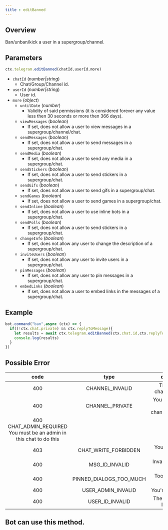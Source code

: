 ```yaml
---
title : editBanned
---
```

## Overview
Ban/unban/kick a user in a supergroup/channel.
## Parameters
```ts 
ctx.telegram.editBanned(chatId,userId,more)
```
- `chatId` (_number|string_)
    - Chat/Group/Channel id.
- `userId` (_number|string_)
    - User id.
- `more` (_object_)
    - `untilDate` (_number_)
      - Validity of said permissions (it is considered forever any value less then 30 seconds or more then 366 days).
    - `viewMessages` (_boolean_)
      - If set, does not allow a user to view messages in a supergroup/channel/chat.
    - `sendMessages` (_boolean_)
      - If set, does not allow a user to send messages in a supergroup/chat.
    - `sendMedia` (_boolean_)
      - If set, does not allow a user to send any media in a supergroup/chat.
    - `sendStickers` (_boolean_)
      - If set, does not allow a user to send stickers in a supergroup/chat.
    - `sendGifs` (_boolean_)
      - If set, does not allow a user to send gifs in a supergroup/chat.
    - `sendGames` (_boolean_)
      - If set, does not allow a user to send games in a supergroup/chat.
    - `sendInline` (_boolean_)
      - If set, does not allow a user to use inline bots in a supergroup/chat.
    - `sendPolls` (_boolean_)
      - If set, does not allow a user to send stickers in a supergroup/chat.
    - `changeInfo` (_boolean_)
      - If set, does not allow any user to change the description of a supergroup/chat.
    - `inviteUsers` (_boolean_)
      - If set, does not allow any user to invite users in a supergroup/chat.
    - `pinMessages` (_boolean_)
      - If set, does not allow any user to pin messages in a supergroup/chat.
    - `embedLinks` (_boolean_)
      - If set, does not allow a user to embed links in the messages of a supergroup/chat.
## Example
```ts highlight=3
bot.command("ban",async (ctx) => {
  if((!ctx.chat.private) && ctx.replyToMessage){
    let results = await ctx.telegram.editBanned(ctx.chat.id,ctx.replyToMessage.from.id) 
    console.log(results)
  }
})
```
## Possible Error

|                                  code                                  |           type            |                description                 |
|:----------------------------------------------------------------------:|:-------------------------:|:------------------------------------------:|
|                                  400                                   |      CHANNEL_INVALID      |      The provided channel is invalid       |
|                                  400                                   |      CHANNEL_PRIVATE      | You haven't joined this channel/supergroup |
| 400 CHAT_ADMIN_REQUIRED You must be an admin in this chat to do this |                           |                                            |
|                                  403                                   |  CHAT_WRITE_FORBIDDEN   |        You can't write in this chat        |
|                                  400                                   |     MSG_ID_INVALID      |        Invalid message ID provided         |
|                                  400                                   | PINNED_DIALOGS_TOO_MUCH |          Too many pinned dialogs           |
|                                  400                                   |   USER_ADMIN_INVALID    |            You're not an admin             |
|                                  400                                   |     USER_ID_INVALID     |      The provided user ID is invalid       |

## Bot can use this method.